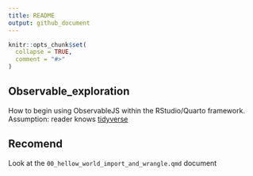 ```yaml
---
title: README
output: github_document
---
```


<!-- README.md is generated from README.Rmd. Please edit that file -->

```r
knitr::opts_chunk$set(
  collapse = TRUE,
  comment = "#>"
)
```

## Observable_exploration

<!-- badges: start -->
<!-- badges: end -->

How to begin using ObservableJS within the RStudio/Quarto framework.
Assumption:  reader knows [tidyverse](https://tidyverse.org)

## Recomend

Look at the `00_hellow_world_import_and_wrangle.qmd` document